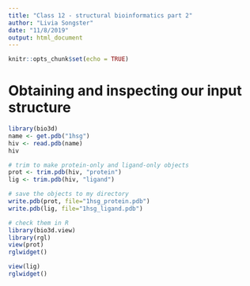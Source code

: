 ```yaml
---
title: "Class 12 - structural bioinformatics part 2"
author: "Livia Songster"
date: "11/8/2019"
output: html_document
---
```


```r
knitr::opts_chunk$set(echo = TRUE)
```

# Obtaining and inspecting our input structure

```r
library(bio3d)
name <- get.pdb("1hsg")
hiv <- read.pdb(name)
hiv

# trim to make protein-only and ligand-only objects
prot <- trim.pdb(hiv, "protein")
lig <- trim.pdb(hiv, "ligand")

# save the objects to my directory
write.pdb(prot, file="1hsg_protein.pdb")
write.pdb(lig, file="1hsg_ligand.pdb")

# check them in R
library(bio3d.view)
library(rgl)
view(prot)
rglwidget()

view(lig)
rglwidget()
```

